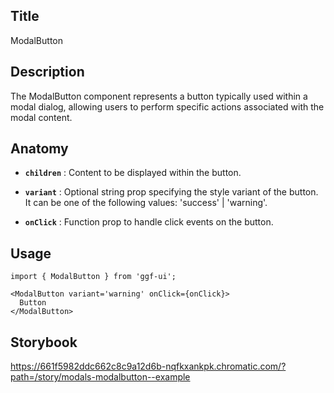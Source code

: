 ## Title

ModalButton

## Description

The ModalButton component represents a button typically used within a modal dialog, allowing users to perform specific actions associated with the modal content.

## Anatomy

- **`children`** : Content to be displayed within the button.
- **`variant`** : Optional string prop specifying the style variant of the button. It can be one of the following values: 'success' | 'warning'.

- **`onClick`** : Function prop to handle click events on the button.

## Usage

```tsx
import { ModalButton } from 'ggf-ui';
```

```tsx
<ModalButton variant='warning' onClick={onClick}>
  Button
</ModalButton>
```

## Storybook

https://661f5982ddc662c8c9a12d6b-nqfkxankpk.chromatic.com/?path=/story/modals-modalbutton--example
